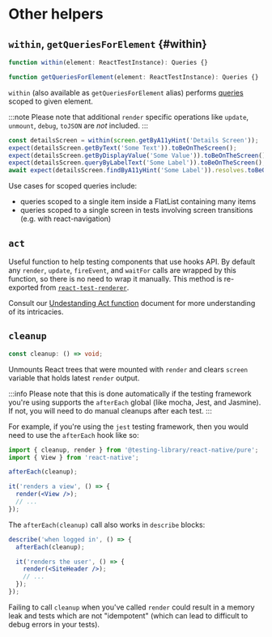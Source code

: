 # Other helpers

## `within`, `getQueriesForElement` {#within}

```jsx
function within(element: ReactTestInstance): Queries {}

function getQueriesForElement(element: ReactTestInstance): Queries {}
```

`within` (also available as `getQueriesForElement` alias) performs [queries](docs/api/queries) scoped to given element.

:::note
Please note that additional `render` specific operations like `update`, `unmount`, `debug`, `toJSON` are _not_ included.
:::

```jsx
const detailsScreen = within(screen.getByA11yHint('Details Screen'));
expect(detailsScreen.getByText('Some Text')).toBeOnTheScreen();
expect(detailsScreen.getByDisplayValue('Some Value')).toBeOnTheScreen();
expect(detailsScreen.queryByLabelText('Some Label')).toBeOnTheScreen();
await expect(detailsScreen.findByA11yHint('Some Label')).resolves.toBeOnTheScreen();
```

Use cases for scoped queries include:

- queries scoped to a single item inside a FlatList containing many items
- queries scoped to a single screen in tests involving screen transitions (e.g. with react-navigation)

## `act`

Useful function to help testing components that use hooks API. By default any `render`, `update`, `fireEvent`, and `waitFor` calls are wrapped by this function, so there is no need to wrap it manually. This method is re-exported from [`react-test-renderer`](https://github.com/facebook/react/blob/main/packages/react-test-renderer/src/ReactTestRenderer.js#L567]).

Consult our [Undestanding Act function](docs/advanced/understanding-act.md) document for more understanding of its intricacies.

## `cleanup`

```ts
const cleanup: () => void;
```

Unmounts React trees that were mounted with `render` and clears `screen` variable that holds latest `render` output.

:::info
Please note that this is done automatically if the testing framework you're using supports the `afterEach` global (like mocha, Jest, and Jasmine). If not, you will need to do manual cleanups after each test.
:::

For example, if you're using the `jest` testing framework, then you would need to use the `afterEach` hook like so:

```jsx
import { cleanup, render } from '@testing-library/react-native/pure';
import { View } from 'react-native';

afterEach(cleanup);

it('renders a view', () => {
  render(<View />);
  // ...
});
```

The `afterEach(cleanup)` call also works in `describe` blocks:

```jsx
describe('when logged in', () => {
  afterEach(cleanup);

  it('renders the user', () => {
    render(<SiteHeader />);
    // ...
  });
});
```

Failing to call `cleanup` when you've called `render` could result in a memory leak and tests which are not "idempotent" (which can lead to difficult to debug errors in your tests).
